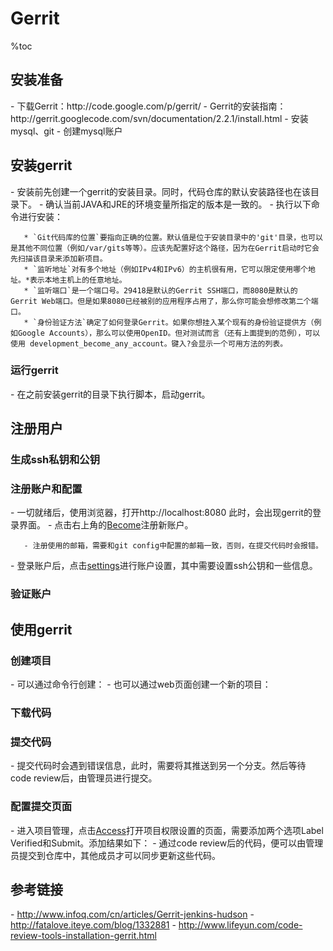 = Gerrit =

%toc

== 安装准备 ==
- 下载Gerrit：http://code.google.com/p/gerrit/
- Gerrit的安装指南：http://gerrit.googlecode.com/svn/documentation/2.2.1/install.html
- 安装mysql、git
{{{class="brush:bash"
$ sudo apt-get install mysql-server git git-core
}}}
- 创建mysql账户
{{{class="brush:bash"
$ mysql -u root -p
mysql> CREATE USER 'zenki'@'localhost' IDENTIFIED BY 'zenki007';
mysql> CREATE DATABASE reviewdb;
mysql> ALTER DATABASE reviewdb charset=latin1;
mysql> GRANT ALL ON reviewdb.* TO 'zenki'@'localhost';
mysql> FLUSH PRIVILEGES;
}}}

== 安装gerrit ==
- 安装前先创建一个gerrit的安装目录。同时，代码仓库的默认安装路径也在该目录下。
- 确认当前JAVA和JRE的环境变量所指定的版本是一致的。
- 执行以下命令进行安装：
    * `Git代码库的位置`要指向正确的位置。默认值是位于安装目录中的'git'目录，也可以是其他不同位置（例如/var/gits等等）。应该先配置好这个路径，因为在Gerrit启动时它会先扫描该目录来添加新项目。
    * `监听地址`对有多个地址（例如IPv4和IPv6）的主机很有用，它可以限定使用哪个地址。*表示本地主机上的任意地址。
    * `监听端口`是一个端口号。29418是默认的Gerrit SSH端口，而8080是默认的Gerrit Web端口。但是如果8080已经被别的应用程序占用了，那么你可能会想修改第二个端口。
    * `身份验证方法`确定了如何登录Gerrit。如果你想挂入某个现有的身份验证提供方（例如Google Accounts），那么可以使用OpenID。但对测试而言（还有上面提到的范例），可以使用 development_become_any_account。键入?会显示一个可用方法的列表。
{{{class="brush:bash"
$ java -jar gerrit-full-2.5.war init -d ~/gerrit

*** Gerrit Code Review 2.5
*** 


*** Git Repositories
*** 

Location of Git repositories   [git]: 

*** SQL Database
*** 

Database server type           [MYSQL/?]: 
Server hostname                [localhost]: 
Server port                    [(MYSQL default)]: 
Database name                  [reviewdb]: 
Database username              [zenki]: 
Change zenki's password        [y/N]? 

*** User Authentication
*** 

Authentication method          [DEVELOPMENT_BECOME_ANY_ACCOUNT/?]: 

*** Email Delivery
*** 

SMTP server hostname           [localhost]: 
SMTP server port               [(default)]: 
SMTP encryption                [NONE/?]: 
SMTP username                  [zenki]: 
Change zenki's password        [y/N]? 

*** Container Process
*** 

Run as                         [zenki]: 
Java runtime                   [/usr/lib/jvm/jdk1.6.0_31/jre]: 
Upgrade /home/zenki/gerrit/bin/gerrit.war [Y/n]? 
Copying gerrit.war to /home/zenki/gerrit/bin/gerrit.war

*** SSH Daemon
*** 

Listen on address              [*]: 
Listen on port                 [29418]: 

*** HTTP Daemon
*** 

Behind reverse proxy           [y/N]? 
Use SSL (https://)             [y/N]? 
Listen on address              [*]: 
Listen on port                 [8080]: 

*** Plugins
*** 

Prompt to install core plugins [y/N]? 

Initialized /home/zenki/gerrit
}}}

=== 运行gerrit ===
- 在之前安装gerrit的目录下执行脚本，启动gerrit。
{{{class="brush:bash"
# 启动gerrit
$ ~/gerrit/bin/gerrit.sh start
# 停止gerrit
$ ~/gerrit/bin/gerrit.sh stop
# 重启gerrit
$ ~/gerrit/bin/gerrit.sh restart
}}}

== 注册用户 ==
=== 生成ssh私钥和公钥 ===
{{{class="brush:bash"
# 生成私钥和公钥
$ ssh-keygen -t rsa -C "zenki2001cn@163.com"

# 添加以下信息到~/.ssh/config，用来管理登录信息
Host zenki-ubuntu
  Hostname zenki-ubuntu
  Port 29418
  User Zenki
  IdentityFile ~/.ssh/id_rsa

# 添加rsa密钥
$ ssh-add ~/.ssh/id_rsa

# 启用ssh-agent
$ ssh-agent 
}}}

=== 注册账户和配置 ===
- 一切就绪后，使用浏览器，打开http://localhost:8080 此时，会出现gerrit的登录界面。
- 点击右上角的[[http://localhost:8080/become|Become]]注册新账户。
    - 注册使用的邮箱，需要和git config中配置的邮箱一致，否则，在提交代码时会报错。
- 登录账户后，点击[[http://localhost:8080/#/settings/|settings]]进行账户设置，其中需要设置ssh公钥和一些信息。
{{http:pic/import_pub_key.png}}

=== 验证账户 ===
{{{class="brush:bash"
$ ssh -p 29418 zenki@localhost

# 出现以下信息时，说明ssh能够正常工作：
 ****    Welcome to Gerrit Code Review    ****

  Hi demo, you have successfully connected over SSH.

  Unfortunately, interactive shells are disabled.
  To clone a hosted Git repository, use:

  git clone ssh://demo@localhost:29418/REPOSITORY_NAME.git

Connection to localhost closed.
}}}

== 使用gerrit ==
=== 创建项目 ===
- 可以通过命令行创建：
{{{class="brush:bash"
$ ssh -p 29418 zenki@localhost gerrit create-project --name example.git
}}}
- 也可以通过web页面创建一个新的项目：
{{http:pic/create_project.png}}

=== 下载代码 ===
{{{class="brush:bash"
# ssh方式
$ git clone ssh://Zenki.J.Zha@127.0.0.1:29418/Gerrit_project_test.git
# http方式
$ git clone http://Zenki.J.Zha@127.0.0.1:8080/Gerrit_project_test.git
# https方式，如果之前配置了SSL加密
$ git clone https://Zenki.J.Zha@127.0.0.1:8080/Gerrit_project_test.git
}}}

=== 提交代码 ===
- 提交代码时会遇到错误信息，此时，需要将其推送到另一个分支。然后等待code review后，由管理员进行提交。
{{{class="brush:bash"
$ git config remote.origin.push refs/heads/*:refs/for/*
$ git push origin
# 或者
$ git push origin HEAD:refs/for/master

# 成功的信息
Counting objects: 3, done.
Writing objects: 100% (3/3), 217 bytes, done.
Total 3 (delta 0), reused 0 (delta 0)
To ssh://demo@localhost:29418/example.git
 * [new branch]      master -> refs/for/master
}}}

=== 配置提交页面 ===
- 进入项目管理，点击[[http://localhost:8080/#/admin/projects/All-Projects,access|Access]]打开项目权限设置的页面，需要添加两个选项Label Verified和Submit。添加结果如下：
- 通过code review后的代码，便可以由管理员提交到仓库中，其他成员才可以同步更新这些代码。
{{http:pic/submit.png}}

== 参考链接 ==
- http://www.infoq.com/cn/articles/Gerrit-jenkins-hudson
- http://fatalove.iteye.com/blog/1332881
- http://www.lifeyun.com/code-review-tools-installation-gerrit.html
